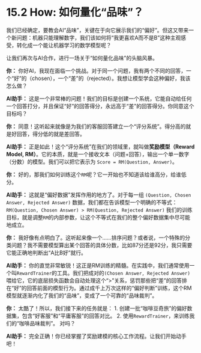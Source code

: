 # 15.2 How: 如何量化“品味”？

我们已经确定，要教会AI“品味”，关键在于向它展示我们的“偏好”。但这又带来一个新问题：机器只能理解数字，我们该如何将“我更喜欢A而不是B”这种主观感受，转化成一个能让机器学习的数学模型呢？

让我们再次与AI合作，进行一场关于“如何量化品味”的头脑风暴。

::: {.callout-note title="与AI的探索之旅"}
**你：** 你好AI，我现在面临一个挑战。对于同一个问题，我有两个不同的回答，一个“好”的（chosen），一个“差”的（rejected）。我想让模型学会这种偏好，我该怎么做？

**AI助手：** 这是一个非常棒的问题！我们的目标是创建一个系统，它能自动给任何一个回答打分，并且保证“好”的回答得分，永远高于“差”的回答得分。你同意这个目标吗？

**你：** 同意！这听起来就像是为我们的客服回答建立一个“评分系统”。得分高的就是好回答，得分低的就是差回答。

**AI助手：** 正是如此！这个“评分系统”在我们的领域里，就叫做**奖励模型（Reward Model, RM）**。它的本质，就是一个接收文本（问题+回答），输出一个单一数字（分数）的模型。我们可以把它表示为 `Score = RM(Question, Answer)`。

**你：** 好的，那我们如何训练这个`RM`呢？它一开始也不知道该给谁高分，给谁低分。

**AI助手：** 这就是“偏好数据”发挥作用的地方了。对于每一组 `(Question, Chosen Answer, Rejected Answer)` 数据，我们都在告诉模型一个明确的不等式：
`RM(Question, Chosen Answer) > RM(Question, Rejected Answer)`
我们的训练目标，就是调整`RM`的内部参数，让这个不等式在我们的整个偏好数据集中尽可能地成立。

**你：** 我好像有点明白了。这听起来像一个……排序问题？或者说，一个特殊的分类问题？我不需要模型算出某个回答的具体分数，比如87分还是92分，我只需要它能正确地判断出“A比B好”就行。

**AI助手：** 你的直觉非常敏锐！这正是RM训练的精髓。在实践中，我们通常使用一个叫`RewardTrainer`的工具。我们把成对的`(Chosen Answer, Rejected Answer)`喂给它，它的底层损失函数会自动处理这个“>”关系，惩罚那些把“差”的回答排在“好”的回答前面的模型行为。通过成千上万次这样的“偏好判断”训练，这个RM模型就逐渐内化了我们的“品味”，变成了一个可靠的“品味裁判”。

**你：** 太酷了！所以，我们接下来的任务就是：
1.  创建一批“咖啡豆奇旅”的偏好数据集，包含“好客服”和“平庸客服”的回答对比。
2.  使用`RewardTrainer`，来训练我们的“咖啡品味裁判”。
对吗？

**AI助手：** 完全正确！你已经掌握了奖励建模的核心工作流程。让我们开始动手吧！
::: 